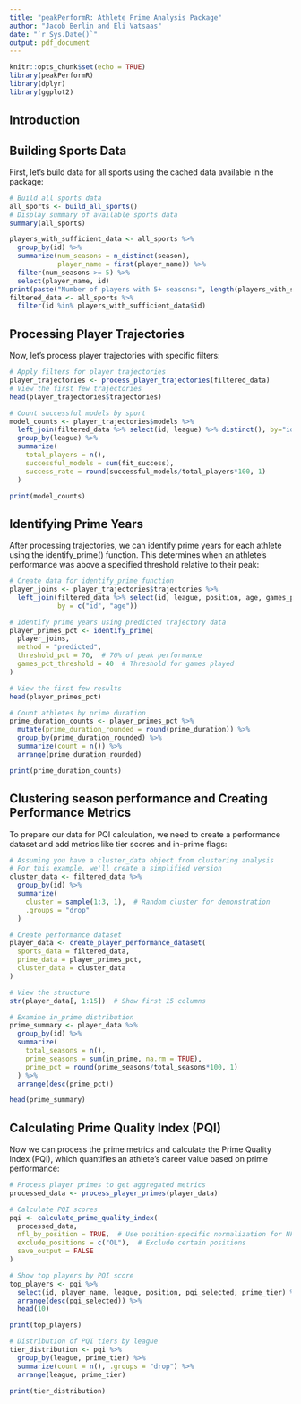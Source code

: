 ```yaml
---
title: "peakPerformR: Athlete Prime Analysis Package"
author: "Jacob Berlin and Eli Vatsaas"
date: "`r Sys.Date()`"
output: pdf_document
---
```


```r
knitr::opts_chunk$set(echo = TRUE)
library(peakPerformR)
library(dplyr)
library(ggplot2)
```

## Introduction


## Building Sports Data

First, let's build data for all sports using the cached data available in the package:

```r
# Build all sports data
all_sports <- build_all_sports()
# Display summary of available sports data
summary(all_sports)
```

```r
players_with_sufficient_data <- all_sports %>%
  group_by(id) %>%
  summarize(num_seasons = n_distinct(season),
            player_name = first(player_name)) %>%
  filter(num_seasons >= 5) %>%
  select(player_name, id)
print(paste("Number of players with 5+ seasons:", length(players_with_sufficient_data$player_name)))
filtered_data <- all_sports %>%
  filter(id %in% players_with_sufficient_data$id)
```
## Processing Player Trajectories

Now, let's process player trajectories with specific filters:

```r
# Apply filters for player trajectories
player_trajectories <- process_player_trajectories(filtered_data)
# View the first few trajectories
head(player_trajectories$trajectories)

# Count successful models by sport
model_counts <- player_trajectories$models %>%
  left_join(filtered_data %>% select(id, league) %>% distinct(), by="id") %>%
  group_by(league) %>%
  summarize(
    total_players = n(),
    successful_models = sum(fit_success),
    success_rate = round(successful_models/total_players*100, 1)
  )

print(model_counts)
```
## Identifying Prime Years
After processing trajectories, we can identify prime years for each athlete using the identify_prime() function. This determines when an athlete's performance was above a specified threshold relative to their peak:
```r
# Create data for identify_prime function
player_joins <- player_trajectories$trajectories %>%
  left_join(filtered_data %>% select(id, league, position, age, games_played), 
            by = c("id", "age"))

# Identify prime years using predicted trajectory data
player_primes_pct <- identify_prime(
  player_joins, 
  method = "predicted", 
  threshold_pct = 70,  # 70% of peak performance
  games_pct_threshold = 40  # Threshold for games played
)

# View the first few results
head(player_primes_pct)

# Count athletes by prime duration
prime_duration_counts <- player_primes_pct %>%
  mutate(prime_duration_rounded = round(prime_duration)) %>%
  group_by(prime_duration_rounded) %>%
  summarize(count = n()) %>%
  arrange(prime_duration_rounded)

print(prime_duration_counts)
```
## Clustering season performance and Creating Performance Metrics
To prepare our data for PQI calculation, we need to create a performance dataset and add metrics like tier scores and in-prime flags:
```r
# Assuming you have a cluster_data object from clustering analysis
# For this example, we'll create a simplified version
cluster_data <- filtered_data %>%
  group_by(id) %>%
  summarize(
    cluster = sample(1:3, 1),  # Random cluster for demonstration
    .groups = "drop"
  )

# Create performance dataset
player_data <- create_player_performance_dataset(
  sports_data = filtered_data,
  prime_data = player_primes_pct,
  cluster_data = cluster_data
)

# View the structure
str(player_data[, 1:15])  # Show first 15 columns

# Examine in_prime distribution
prime_summary <- player_data %>%
  group_by(id) %>%
  summarize(
    total_seasons = n(),
    prime_seasons = sum(in_prime, na.rm = TRUE),
    prime_pct = round(prime_seasons/total_seasons*100, 1)
  ) %>%
  arrange(desc(prime_pct))

head(prime_summary)
```
## Calculating Prime Quality Index (PQI)
Now we can process the prime metrics and calculate the Prime Quality Index (PQI), which quantifies an athlete's career value based on prime performance:
```r
# Process player primes to get aggregated metrics
processed_data <- process_player_primes(player_data)

# Calculate PQI scores
pqi <- calculate_prime_quality_index(
  processed_data,
  nfl_by_position = TRUE,  # Use position-specific normalization for NFL
  exclude_positions = c("OL"),  # Exclude certain positions
  save_output = FALSE
)

# Show top players by PQI score
top_players <- pqi %>%
  select(id, player_name, league, position, pqi_selected, prime_tier) %>%
  arrange(desc(pqi_selected)) %>%
  head(10)

print(top_players)

# Distribution of PQI tiers by league
tier_distribution <- pqi %>%
  group_by(league, prime_tier) %>%
  summarize(count = n(), .groups = "drop") %>%
  arrange(league, prime_tier)

print(tier_distribution)
```
